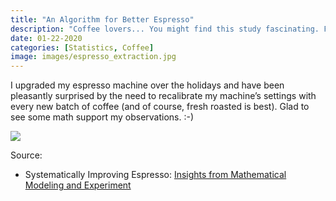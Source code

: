 ```yaml
---
title: "An Algorithm for Better Espresso"
description: "Coffee lovers... You might find this study fascinating. Finally, a model for the perfect cup of espresso!" 
date: 01-22-2020
categories: [Statistics, Coffee]
image: images/espresso_extraction.jpg
---
```


I upgraded my espresso machine over the holidays and have been pleasantly surprised by the need to recalibrate my machine's settings with every new batch of coffee (and of course, fresh roasted is best). Glad to see some math support my observations. :-)

![](./images/espresso.jpg)

Source:

* Systematically Improving Espresso: [Insights from Mathematical Modeling and Experiment](https://www.cell.com/matter/fulltext/S2590-2385(19)30410-2?_returnURL=https%3A%2F%2Flinkinghub.elsevier.com%2Fretrieve%2Fpii%2FS2590238519304102%3Fshowall%3Dtrue)